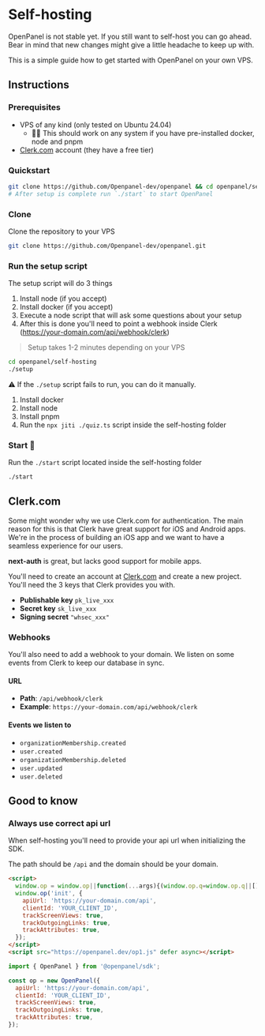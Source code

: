 
# Self-hosting

<Callout>OpenPanel is not stable yet. If you still want to self-host you can go ahead. Bear in mind that new changes might give a little headache to keep up with.</Callout>

This is a simple guide how to get started with OpenPanel on your own VPS.

## Instructions

### Prerequisites

- VPS of any kind (only tested on Ubuntu 24.04)
  - 🙋‍♂️ This should work on any system if you have pre-installed docker, node and pnpm
- [Clerk.com](https://clerk.com) account (they have a free tier)

### Quickstart

```bash
git clone https://github.com/Openpanel-dev/openpanel && cd openpanel/self-hosting && ./setup
# After setup is complete run `./start` to start OpenPanel
```

<Steps>

### Clone

Clone the repository to your VPS

```bash
git clone https://github.com/Openpanel-dev/openpanel.git
```

### Run the setup script

The setup script will do 3 things

1. Install node (if you accept)
2. Install docker (if you accept)
3. Execute a node script that will ask some questions about your setup
4. After this is done you'll need to point a webhook inside Clerk (https://your-domain.com/api/webhook/clerk)

> Setup takes 1-2 minutes depending on your VPS

```bash
cd openpanel/self-hosting
./setup
```

⚠️ If the `./setup` script fails to run, you can do it manually.

1. Install docker
2. Install node
3. Install pnpm
4. Run the `npx jiti ./quiz.ts` script inside the self-hosting folder

### Start 🚀

Run the `./start` script located inside the self-hosting folder

```bash
./start
```
</Steps>

## Clerk.com

<Callout>
Some might wonder why we use Clerk.com for authentication. The main reason for this is that Clerk have great support for iOS and Android apps. We're in the process of building an iOS app and we want to have a seamless experience for our users. 

**next-auth** is great, but lacks good support for mobile apps.
</Callout>

You'll need to create an account at [Clerk.com](https://clerk.com) and create a new project. You'll need the 3 keys that Clerk provides you with.

- **Publishable key** `pk_live_xxx`
- **Secret key** `sk_live_xxx`
- **Signing secret** `"whsec_xxx"`

### Webhooks

You'll also need to add a webhook to your domain. We listen on some events from Clerk to keep our database in sync.

#### URL

- **Path**: `/api/webhook/clerk`
- **Example**: `https://your-domain.com/api/webhook/clerk`

#### Events we listen to

- `organizationMembership.created`
- `user.created`
- `organizationMembership.deleted`
- `user.updated`
- `user.deleted`

## Good to know

### Always use correct api url

When self-hosting you'll need to provide your api url when initializing the SDK.

The path should be `/api` and the domain should be your domain.

```html filename="index.html" {4}
<script>
  window.op = window.op||function(...args){(window.op.q=window.op.q||[]).push(args);};
  window.op('init', {
    apiUrl: 'https://your-domain.com/api',
    clientId: 'YOUR_CLIENT_ID',
    trackScreenViews: true,
    trackOutgoingLinks: true,
    trackAttributes: true,
  });
</script>
<script src="https://openpanel.dev/op1.js" defer async></script>
```

```js filename="op.ts" {4}
import { OpenPanel } from '@openpanel/sdk';

const op = new OpenPanel({
  apiUrl: 'https://your-domain.com/api',
  clientId: 'YOUR_CLIENT_ID',
  trackScreenViews: true,
  trackOutgoingLinks: true,
  trackAttributes: true,
});
``` 